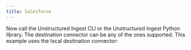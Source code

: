 ```yaml
---
title: Salesforce
---
```



<NewDocument />


<SharedContentSalesforce/>
<SharedAPIKeyURL/>

Now call the Unstructured Ingest CLI or the Unstructured Ingest Python library. The destination connector can be any of the ones supported. This example uses the local destination connector:


<CodeGroup>
  <SalesforceAPISh />
  <SalesforceAPIPyV2 />
  <SalesforceAPIPyV1 />
</CodeGroup>